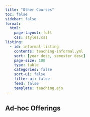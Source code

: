 ```yaml
---
title: "Other Courses"
toc: false
sidebar: false
format:
  html:
    page-layout: full
    css: styles.css
listing:
  - id: informal-listing 
    contents: teaching-informal.yml
    sort: [year desc, semester desc]
    page-size: 100
    type: table
    categories: false
    sort-ui: false
    filter-ui: false
    feed: false
    template: teaching.ejs
---
```




## Ad-hoc Offerings {.mt-2}

:::{#informal-listing}
:::

